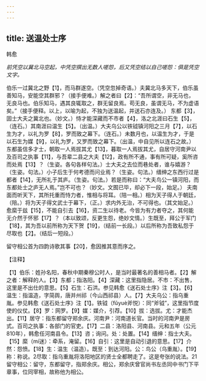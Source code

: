 ```yaml
---
---
---
```

title: 送温处士序
---



韩愈

*前凭空以冀北马空起，中凭空撰出无数人嗟怨，后又凭空结以自己嗟怨：俱是凭空文字。*

伯乐一过冀北之野【1】，而马群遂空。（凭空忽掉奇语。）夫冀北马多天下，伯乐虽善知马，安能空其群邪？（接手便难。）解之者曰【2】：“吾所谓空，非无马也，无良马也。伯乐知马，遇其良辄取之，群无留良焉。苟无良，虽谓无马，不为虚语矣。”（接手便释。以上，以喻为起，不独为送温起，并送石亦连及。）
东都【3】，固士大夫之冀北也。（妙文。）恃才能深藏而不市者【4】，洛之北涯曰石生【5】，（连石。）其南涯曰温生【5】。（出温。）大夫乌公以铁钺镇河阳之三月【7】，以石生为才，以礼为罗【8】，罗而致之幕下。（连石。）未数月也，以温生为才，于是以石生为媒【9】，以礼为罗，又罗而致之幕下。（出温，中自见所以连石之故。）东都虽信多才士，朝取一人焉拔其尤【13】，暮取一人焉拔其尤，自居守河南尹以及百司之执事【11】，与吾辈二县之大夫【12】，政有所不通，事有所可疑，奚所咨而处焉【13】？（生姿。各句各样句法。）士大夫之去位而巷处者，谁与嬉游？（生姿。句法。）小子后生于何考德而问业焉？（生姿。句法。）缙绅之东西行过是都者【14】，无所礼于其庐。（生姿。句法。）若是而称曰：“大夫鸟公一镇河阳，而东都处士之庐无人焉。”岂不可也？（妙文。文囿已毕，却必下一段，始足。）
夫南面而听天下，其所托重而恃力者，惟相与将耳。（陪一相。）相为天子得人于朝廷，（陪。）将为天子得文武士于幕下，（正。）求内外无治，不可得也。（其文始足。）愈縻于兹【15】，不能自引去【16】，资二生以待老。今皆为有力者夺之，其何能无介然于怀邪【17】？（本以致颂，反更生怨，绝妙文情。）生既至，拜公于军门【18】，其为吾以前所称为天下贺【19】，（结前一长段。）以后所称为吾致私怨于尽取也【2】。（结后一短段。）

留守相公首为四韵诗歌其事【20】，愈因推其意而序之。

【注释】

【1】伯乐：姓孙名阳，春秋中期秦穆公时人，是当时最著名的善相马者。【2】解之者：解释的人。【3】东都；指洛阳。【4】深藏：这里指隐居。不市：不出售，这里是不出仕的意思。【5】石生：石洪。参见韩愈《送石处士序》注【3】。【6】温生：指温造，字简舆，唐并州祁（今山西祁县）人。【7】大夫乌公：指乌重胤。参见韩愈《送石处士序》注【1】。铁钺（fǔyuè斧悦）：同“斧钺”，这里指节度使的仪仗。【8】罗：网罗。【9】媒：媒介，引荐。【10】拔：选拔。尤：才能杰出。【11】居守：指东都留守郑余庆。河南尹：河南道长官。当时的河南尹是房式。百司之执事：各部门的官吏。【17】二县：洛阳县、河南县。元和五年（公元810年），韩愈任河南县令。【13】咨；询问。处：处置。【14】缙绅：指士大夫。【15】縻（mí迷）：牵系，淹留。【16】自引：这里是自动引退的意思。【17】介然：怨愤。【18】生：温生（温造）。既至：到达河阳。公：鸟公（乌重胤）。【19】称：称说。2尽取：指乌重胤将洛阳地区的贤士全都聘走了。这是夸张的说法。21留守相公：留守，东都留守，指郑余庆。相公，郑余庆曾官尚书左丞同中书门下平章事，位同宰相，故称他为相公。